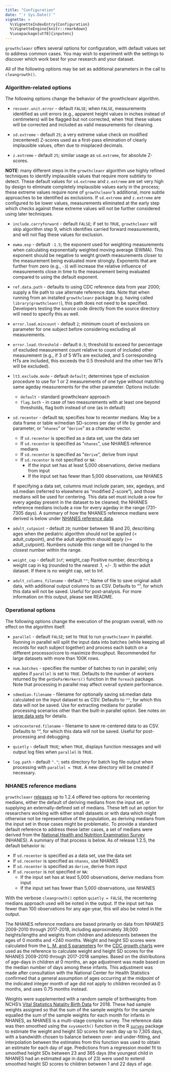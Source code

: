 ```yaml
---
title: "Configuration"
date: "`r Sys.Date()`"
vignette: >
  %\VignetteIndexEntry{Configuration}
  %\VignetteEngine{knitr::rmarkdown}
  %\usepackage[utf8]{inputenc}
---
```


`growthcleanr` offers several options for configuration, with default values set
to address common cases. You may wish to experiment with the settings to
discover which work best for your research and your dataset.

All of the following options may be set as additional parameters in the call to
`cleangrowth()`.

### Algorithm-related options

The following options change the behavior of the growthcleanr algorithm.

- `recover.unit.error` - default `FALSE`; when `FALSE`, measurements identified
  as unit errors (e.g., apparent height values in inches instead of centimeters)
  will be flagged but not corrected, when `TRUE` these values will be corrected
  and included as valid measurements for cleaning.

- `sd.extreme` - default `25`; a very extreme value check on modified
  (recentered) Z-scores used as a first-pass elimination of clearly implausible
  values, often due to misplaced decimals.

- `z.extreme` - default `25`; similar usage as `sd.extreme`, for absolute
  Z-scores.

**NOTE**: many different steps in the `growthcleanr` algorithm use highly
refined techniques to identify implausible values that require more subtlety to
detect. These default values for `sd.extreme` and `z.extreme` are set very high
by design to eliminate completely implausible values early in the process; these
extreme values require none of `growthcleanr`'s additional, more subtle
approaches to be identified as exclusions. If `sd.extreme` and `z.extreme` are
configured to be lower values, measurements eliminated at the early step which
checks against these extreme values will not be further considered using later
techniques.

- `include.carryforward` - default `FALSE`; if set to `TRUE`, `growthcleanr`
  will skip algorithm step 9, which identifies carried forward measurements, and
  will not flag these values for exclusion.

- `ewma.exp` - default `-1.5`; the exponent used for weighting measurements when
  calculating exponentially weighted moving average (EWMA). This exponent should
  be negative to weight growth measurements closer to the measurement being
  evaluated more strongly. Exponents that are further from zero (e.g., `-3`)
  will increase the relative influence of measurements close in time to the
  measurement being evaluated compared to using the default exponent.

- `ref.data.path` - defaults to using CDC reference data from year 2000; supply
  a file path to use alternate reference data. Note that when running from an
  installed `growthcleanr` package (e.g. having called `library(growthcleanr)`),
  this path does not need to be specified. Developers testing the source code
  directly from the source directory will need to specify this as well.

- `error.load.mincount` - default `2`; minimum count of exclusions on parameter
  for one subject before considering excluding all measurements.

- `error.load.threshold` - default `0.5`; threshold to exceed for percentage
  of excluded measurement count relative to count of included other measurement
  (e.g., if 3 of 5 WTs are excluded, and 5 corresponding HTs are included, this
  exceeds the 0.5 threshold and the other two WTs will be excluded).

- `lt3.exclude.mode` - default `default`; determines type of exclusion procedure
  to use for 1 or 2 measurements of one type without matching same ageday
  measurements for the other parameter. Options include:

  - `default` - standard growthcleanr approach
  - `flag.both` - in case of two measurements with at least one beyond
    thresholds, flag both instead of one (as in default)

- `sd.recenter` - default `NA`; specifies how to recenter medians. May be a data frame
  or table w/median SD-scores per day of life by gender and parameter, or "`nhanes`"
  or "`derive`" as a character vector.

  - If `sd.recenter` is specified as a data set, use the data set
  - If `sd.recenter` is specified as "`nhanes`", use NHANES reference medians
  - If `sd.recenter` is specified as "`derive`", derive from input
  - If `sd.recenter` is not specified or `NA`:
    - If the input set has at least 5,000 observations, derive medians from input
    - If the input set has fewer than 5,000 observations, use NHANES

  If specifying a data set, columns must include param, sex, agedays, and sd.median
  (referred to elsewhere as "modified Z-score"), and those medians will be used for
  centering. This data set must include a row for every ageday present in the dataset
  to be cleaned; the NHANES reference medians include a row for every ageday in the
  range (731-7305 days). A summary of how the NHANES reference medians were derived is
  below under [NHANES reference data](#nhanes).

- `adult_cutpoint` - default `20`; number between 18 and 20, describing ages when the
  pediatric algorithm should not be applied (< adult_cutpoint), and the adult algorithm
  should apply (>= adult_cutpoint). Numbers outside this range will be changed to the
  closest number within the range.

- `weight_cap` - default `Inf`; weight_cap Positive number, describing a weight
  cap in kg (rounded to the nearest .1, +/- .1) within the adult dataset. If
  there is no weight cap, set to Inf.

- `adult_columns_filename` - default `""`; Name of file to save original adult data,
  with additional output columns to as CSV. Defaults to "", for which this data will not
  be saved. Useful for post-analysis. For more information on this output, please see
  README.

### Operational options

The following options change the execution of the program overall, with no
effect on the algorithm itself.

- `parallel` - default `FALSE`; set to `TRUE` to run `growthcleanr` in parallel.
  Running in parallel will split the input data into batches (while keeping all
  records for each subject together) and process each batch on a different
  processor/core to maximize throughput. Recommended for large datasets with more
  than 100K rows.

- `num.batches` - specifies the number of batches to run in parallel; only
  applies if `parallel` is set to `TRUE`. Defaults to the number of workers
  returned by the `getDoParWorkers()` function in the `foreach` package. Note
  that processing in parallel may affect overall system performance.

- `sdmedian.filename` - filename for optionally saving sd.median data calculated
  on the input dataset to as CSV. Defaults to `""`, for which this data will not
  be saved. Use for extracting medians for parallel processing scenarios other
  than the built-in parallel option. See notes on [large data sets](#largedata)
  for details.

- `sdrecentered.filename` - filename to save re-centered data to as CSV.
  Defaults to "", for which this data will not be saved. Useful for
  post-processing and debugging.

- `quietly` - default `TRUE`; when `TRUE`, displays function messages and will
  output log files when `parallel` is `TRUE`.

- `log.path` - default `"."`; sets directory for batch log file output when
  processing with `parallel = TRUE`. A new directory will be created if necessary.

### NHANES reference medians

`growthcleanr` [releases](https://github.com/carriedaymont/growthcleanr/releases) up to
1.2.4 offered two options for recentering medians, either the default of deriving
medians from the input set, or supplying an externally-defined set of medians. These
left out an option for researchers working with either small datasets or with data
which might otherwise not be representative of the population, as deriving medians from
the input set in those cases might be problematic. To provide a standard default
reference to address these latter cases, a set of medians were derived from the
[National Health and Nutrition Examination
Survey](https://wwwn.cdc.gov/nchs/nhanes/Default.aspx) (NHANES). A summary of that
process is below. As of release 1.2.5, the default behavior is:

- If `sd.recenter` is specified as a data set, use the data set
- If `sd.recenter` is specified as `nhanes`, use NHANES
- If `sd.recenter` is specified as `derive`, derive from input
- If `sd.recenter` is not specified or `NA`:
  - If the input set has at least 5,000 observations, derive medians from input
  - If the input set has fewer than 5,000 observations, use NHANES

With the verbose `cleangrowth()` option `quietly = FALSE`, the recentering medians
approach used will be noted in the output. If the input set has fewer than 100
observations for any age-year, this will also be noted in the output.

The NHANES reference medians are based primarily on data from NHANES 2009-2010 through
2017-2018, including approximately 39,000 heights/lengths and weights from children and
adolescents between the ages of 0 months and <240 months. Weight and height SD scores
were calculated from the [L, M, and S
parameters](https://www.cdc.gov/growthcharts/percentile_data_files.htm) for the [CDC
growth charts](https://www.cdc.gov/nccdphp/dnpao/growthcharts/resources/sas.htm) were
used as the reference to calculate weight and height SD scores for the NHANES 2009-2010
through 2017-2018 samples. Based on the distributions of age-days in children at 0
months, an age adjustment was made based on the median number of days among these
infants. This adjustment was made after consultation with the National Center for
Health Statistics confirmed that a general assumption of ages occurring at the midpoint
of the indicated integer month of age did not apply to children recorded as 0 months,
and uses 0.75 months instead.

Weights were supplemented with a random sample of birthweights from NCHS's [Vital
Statistics Natality Birth
Data](https://www.nber.org/research/data/vital-statistics-natality-birth-data) for 2018. These had sample weights assigned so that the sum of the sample weights for the
sample equalled the sum of the sample weights for each month for infants in NHANES, as
NHANES is a multi-stage complex survey. The reference data was then smoothed using the
`svysmooth()` function in the R
[`survey`](https://cran.r-project.org/web/packages/survey/index.html) package to
estimate the weight and height SD scores for each day up to 7,305 days, with a
bandwidth chosen to balance between over- and under-fitting, and interpolation between
the estimates from this function was used to obtain an estimate for each day of age.
Predictions from a regression model fit to smoothed height SDs between 23 and 365 days
(the youngest child in NHANES had an estimated age in days of 23) were used to extend
smoothed height SD scores to children between 1 and 22 days of age.